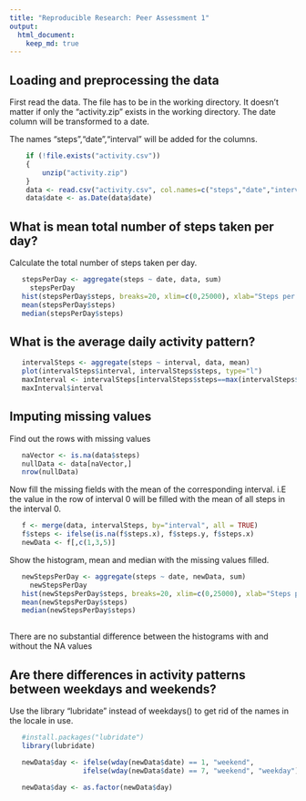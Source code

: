 ```yaml
---
title: "Reproducible Research: Peer Assessment 1"
output: 
  html_document:
    keep_md: true
---
```



## Loading and preprocessing the data

First read the data. The file has to be in the working directory. It doesn't matter if only the "activity.zip" exists in the working directory. 
The date column will be transformed to a date. 

The names "steps","date","interval" will be added for the columns. 

```R
    if (!file.exists("activity.csv")) 
    {
        unzip("activity.zip")
    }
    data <- read.csv("activity.csv", col.names=c("steps","date","interval"))
    data$date <- as.Date(data$date)
```


## What is mean total number of steps taken per day?

Calculate the total number of steps taken per day.

```R
   stepsPerDay <- aggregate(steps ~ date, data, sum)
	 stepsPerDay
   hist(stepsPerDay$steps, breaks=20, xlim=c(0,25000), xlab="Steps per day", main="Histogram without the NA values")
   mean(stepsPerDay$steps) 
   median(stepsPerDay$steps)
```

## What is the average daily activity pattern?

	
```R
   intervalSteps <- aggregate(steps ~ interval, data, mean)
   plot(intervalSteps$interval, intervalSteps$steps, type="l")
   maxInterval <- intervalSteps[intervalSteps$steps==max(intervalSteps$steps),]
   maxInterval$interval
```
	

## Imputing missing values

Find out the rows with missing values

```R
   naVector <- is.na(data$steps)
   nullData <- data[naVector,]
   nrow(nullData)
```

Now fill the missing fields with the mean of the corresponding interval. i.E the value in the row of interval 0 will be filled with the mean of all steps in the interval 0.

```R
   f <- merge(data, intervalSteps, by="interval", all = TRUE)
   f$steps <- ifelse(is.na(f$steps.x), f$steps.y, f$steps.x) 
   newData <- f[,c(1,3,5)]
```

Show the histogram, mean and median with the missing values filled. 

```R
   newStepsPerDay <- aggregate(steps ~ date, newData, sum)
	 newStepsPerDay
   hist(newStepsPerDay$steps, breaks=20, xlim=c(0,25000), xlab="Steps per day", main="NA values filled")
   mean(newStepsPerDay$steps) 
   median(newStepsPerDay$steps)
   
```

There are no substantial difference between the histograms with and without the NA values  

## Are there differences in activity patterns between weekdays and weekends?

Use the library "lubridate" instead of weekdays() to get rid of the names in the locale in use.

```R
   #install.packages("lubridate")
   library(lubridate)
```

```R
   newData$day <- ifelse(wday(newData$date) == 1, "weekend", 
                  ifelse(wday(newData$date) == 7, "weekend", "weekday"))
                       
   newData$day <- as.factor(newData$day)
```




